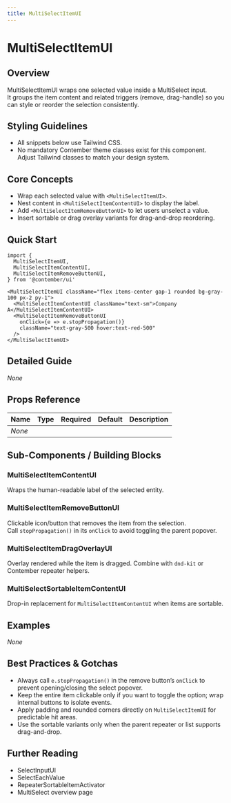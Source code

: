 ```yaml
---
title: MultiSelectItemUI
---
```


<!-- Edited by human: false -->
<!-- Examples count: 0 -->
<!-- Source examples: 0 -->
<!-- Playground examples: 0 -->
<!-- External examples: 0 -->
<!-- Import examples: 0 -->

# MultiSelectItemUI

## Overview
MultiSelectItemUI wraps one selected value inside a MultiSelect input.  
It groups the item content and related triggers (remove, drag-handle) so you can style or reorder the selection consistently.

## Styling Guidelines
* All snippets below use Tailwind CSS.  
* No mandatory Contember theme classes exist for this component. Adjust Tailwind classes to match your design system.

## Core Concepts
* Wrap each selected value with `<MultiSelectItemUI>`.
* Nest content in `<MultiSelectItemContentUI>` to display the label.
* Add `<MultiSelectItemRemoveButtonUI>` to let users unselect a value.
* Insert sortable or drag overlay variants for drag-and-drop reordering.

## Quick Start
```tsx
import {
  MultiSelectItemUI,
  MultiSelectItemContentUI,
  MultiSelectItemRemoveButtonUI,
} from '@contember/ui'

<MultiSelectItemUI className="flex items-center gap-1 rounded bg-gray-100 px-2 py-1">
  <MultiSelectItemContentUI className="text-sm">Company A</MultiSelectItemContentUI>
  <MultiSelectItemRemoveButtonUI
    onClick={e => e.stopPropagation()}
    className="text-gray-500 hover:text-red-500"
  />
</MultiSelectItemUI>
```

## Detailed Guide
_None_

## Props Reference
| Name | Type | Required | Default | Description |
|------|------|----------|---------|-------------|
| _None_ | | | | |

## Sub-Components / Building Blocks

### MultiSelectItemContentUI
Wraps the human-readable label of the selected entity.

### MultiSelectItemRemoveButtonUI
Clickable icon/button that removes the item from the selection.  
Call `stopPropagation()` in its `onClick` to avoid toggling the parent popover.

### MultiSelectItemDragOverlayUI
Overlay rendered while the item is dragged. Combine with `dnd-kit` or Contember repeater helpers.

### MultiSelectSortableItemContentUI
Drop-in replacement for `MultiSelectItemContentUI` when items are sortable.

## Examples
_None_

## Best Practices & Gotchas
* Always call `e.stopPropagation()` in the remove button’s `onClick` to prevent opening/closing the select popover.
* Keep the entire item clickable only if you want to toggle the option; wrap internal buttons to isolate events.
* Apply padding and rounded corners directly on `MultiSelectItemUI` for predictable hit areas.
* Use the sortable variants only when the parent repeater or list supports drag-and-drop.

## Further Reading
* SelectInputUI  
* SelectEachValue  
* RepeaterSortableItemActivator  
* MultiSelect overview page  

<!-- End of Generated Documentation -->